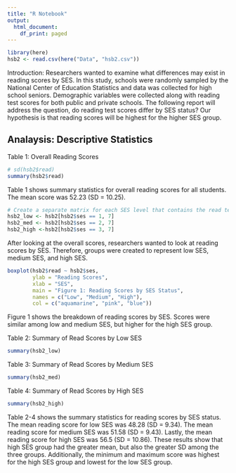 ```yaml
---
title: "R Notebook"
output:
  html_document:
    df_print: paged
---
```


```r
library(here)
hsb2 <- read.csv(here("Data", "hsb2.csv"))

```

Introduction: Researchers wanted to examine what differences may exist in reading scores by SES. In this study, schools were randomly sampled by the National Center of Education Statistics and data was collected for high school seniors. Demographic variables were collected along with reading test scores for both public and private schools. The following report will address the question, do reading test scores differ by SES status? Our hypothesis is that reading scores will be highest for the higher SES group. 


## Analaysis: Descriptive Statistics 

Table 1: Overall Reading Scores
```r
# sd(hsb2$read)
summary(hsb2$read)
```

Table 1 shows summary statistics for overall reading scores for all students. The mean score was 52.23 (SD = 10.25). 


```r
# Create a separate matrix for each SES level that contains the read test scores
hsb2_low <- hsb2[hsb2$ses == 1, 7]
hsb2_med <- hsb2[hsb2$ses == 2, 7]
hsb2_high <-hsb2[hsb2$ses == 3, 7]


```

After looking at the overall scores, researchers wanted to look at reading scores by SES. Therefore, groups were created to represent low SES, medium SES, and high SES.

```r
boxplot(hsb2$read ~ hsb2$ses,
        ylab = "Reading Scores",
        xlab = "SES",
        main = "Figure 1: Reading Scores by SES Status",
        names = c("Low", "Medium", "High"),
        col = c("aquamarine", "pink", "blue"))
```

Figure 1 shows the breakdown of reading scores by SES. Scores were similar among low and medium SES, but higher for the high SES group. 

Table 2: Summary of Read Scores by Low SES
```r
summary(hsb2_low)
```


Table 3: Summary of Read Scores by Medium SES
```r
summary(hsb2_med)
```


Table 4: Summary of Read Scores by High SES
```r
summary(hsb2_high)
```


Table 2-4 shows the summary statistics for reading scores by SES status. The mean reading score for low SES was 48.28 (SD = 9.34). The mean reading score for medium SES was 51.58 (SD = 9.43). Lastly, the mean reading score for high SES was 56.5 (SD = 10.86). These results show that high SES group had the greater mean, but also the greater SD among the three groups. Additionally, the minimum and maximum score was highest for the high SES group and lowest for the low SES group. 